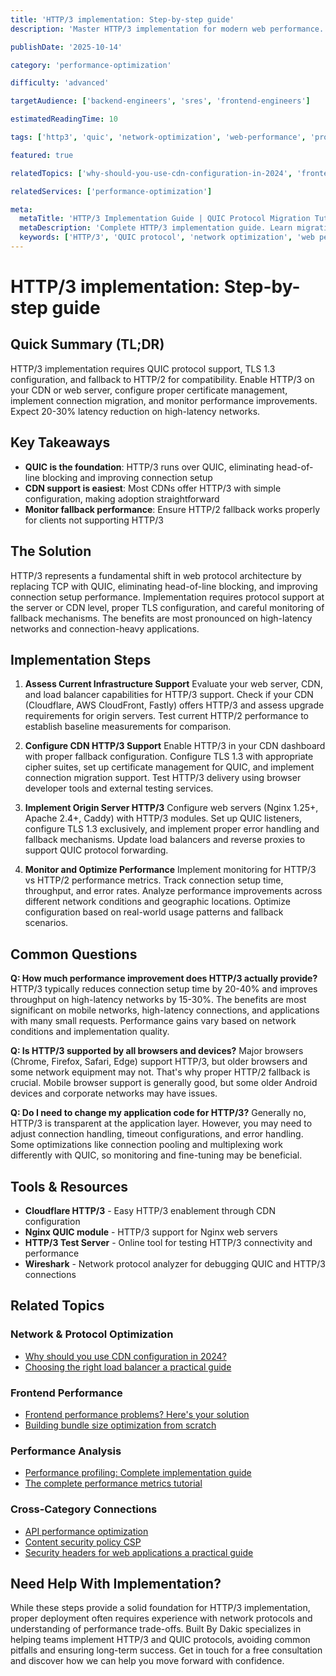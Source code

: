 ```yaml
---
title: 'HTTP/3 implementation: Step-by-step guide'
description: 'Master HTTP/3 implementation for modern web performance. Learn migration strategies, configuration, and optimization techniques for faster connections.'

publishDate: '2025-10-14'

category: 'performance-optimization'

difficulty: 'advanced'

targetAudience: ['backend-engineers', 'sres', 'frontend-engineers']

estimatedReadingTime: 10

tags: ['http3', 'quic', 'network-optimization', 'web-performance', 'protocol']

featured: true

relatedTopics: ['why-should-you-use-cdn-configuration-in-2024', 'frontend-performance-problems-heres-your-solution', 'performance-profiling-complete-implementation-guide', 'the-complete-performance-metrics-tutorial', 'performance-optimization']

relatedServices: ['performance-optimization']

meta:
  metaTitle: 'HTTP/3 Implementation Guide | QUIC Protocol Migration Tutorial'
  metaDescription: 'Complete HTTP/3 implementation guide. Learn migration strategies, configuration steps, and optimization techniques for modern web performance.'
  keywords: ['HTTP/3', 'QUIC protocol', 'network optimization', 'web performance', 'protocol migration']
---
```


# HTTP/3 implementation: Step-by-step guide

## Quick Summary (TL;DR)

HTTP/3 implementation requires QUIC protocol support, TLS 1.3 configuration, and fallback to HTTP/2 for compatibility. Enable HTTP/3 on your CDN or web server, configure proper certificate management, implement connection migration, and monitor performance improvements. Expect 20-30% latency reduction on high-latency networks.

## Key Takeaways

- **QUIC is the foundation**: HTTP/3 runs over QUIC, eliminating head-of-line blocking and improving connection setup
- **CDN support is easiest**: Most CDNs offer HTTP/3 with simple configuration, making adoption straightforward
- **Monitor fallback performance**: Ensure HTTP/2 fallback works properly for clients not supporting HTTP/3

## The Solution

HTTP/3 represents a fundamental shift in web protocol architecture by replacing TCP with QUIC, eliminating head-of-line blocking, and improving connection setup performance. Implementation requires protocol support at the server or CDN level, proper TLS configuration, and careful monitoring of fallback mechanisms. The benefits are most pronounced on high-latency networks and connection-heavy applications.

## Implementation Steps

1. **Assess Current Infrastructure Support**
   Evaluate your web server, CDN, and load balancer capabilities for HTTP/3 support. Check if your CDN (Cloudflare, AWS CloudFront, Fastly) offers HTTP/3 and assess upgrade requirements for origin servers. Test current HTTP/2 performance to establish baseline measurements for comparison.

2. **Configure CDN HTTP/3 Support**
   Enable HTTP/3 in your CDN dashboard with proper fallback configuration. Configure TLS 1.3 with appropriate cipher suites, set up certificate management for QUIC, and implement connection migration support. Test HTTP/3 delivery using browser developer tools and external testing services.

3. **Implement Origin Server HTTP/3**
   Configure web servers (Nginx 1.25+, Apache 2.4+, Caddy) with HTTP/3 modules. Set up QUIC listeners, configure TLS 1.3 exclusively, and implement proper error handling and fallback mechanisms. Update load balancers and reverse proxies to support QUIC protocol forwarding.

4. **Monitor and Optimize Performance**
   Implement monitoring for HTTP/3 vs HTTP/2 performance metrics. Track connection setup time, throughput, and error rates. Analyze performance improvements across different network conditions and geographic locations. Optimize configuration based on real-world usage patterns and fallback scenarios.

## Common Questions

**Q: How much performance improvement does HTTP/3 actually provide?**
HTTP/3 typically reduces connection setup time by 20-40% and improves throughput on high-latency networks by 15-30%. The benefits are most significant on mobile networks, high-latency connections, and applications with many small requests. Performance gains vary based on network conditions and implementation quality.

**Q: Is HTTP/3 supported by all browsers and devices?**
Major browsers (Chrome, Firefox, Safari, Edge) support HTTP/3, but older browsers and some network equipment may not. That's why proper HTTP/2 fallback is crucial. Mobile browser support is generally good, but some older Android devices and corporate networks may have issues.

**Q: Do I need to change my application code for HTTP/3?**
Generally no, HTTP/3 is transparent at the application layer. However, you may need to adjust connection handling, timeout configurations, and error handling. Some optimizations like connection pooling and multiplexing work differently with QUIC, so monitoring and fine-tuning may be beneficial.

## Tools & Resources

- **Cloudflare HTTP/3** - Easy HTTP/3 enablement through CDN configuration
- **Nginx QUIC module** - HTTP/3 support for Nginx web servers
- **HTTP/3 Test Server** - Online tool for testing HTTP/3 connectivity and performance
- **Wireshark** - Network protocol analyzer for debugging QUIC and HTTP/3 connections

## Related Topics

### Network & Protocol Optimization
- [Why should you use CDN configuration in 2024?]({{/topics/why-should-you-use-cdn-configuration-in-2024}})
- [Choosing the right load balancer a practical guide]({{/topics/choosing-the-right-load-balancer-a-practical-guide}})

### Frontend Performance
- [Frontend performance problems? Here's your solution]({{/topics/frontend-performance-problems-heres-your-solution}})
- [Building bundle size optimization from scratch]({{/topics/building-bundle-size-optimization-from-scratch}})

### Performance Analysis
- [Performance profiling: Complete implementation guide]({{/topics/performance-profiling-complete-implementation-guide}})
- [The complete performance metrics tutorial]({{/topics/the-complete-performance-metrics-tutorial}})

### Cross-Category Connections
- [API performance optimization]({{/topics/api-performance-optimization}})
- [Content security policy CSP]({{/topics/content-security-policy-csp}})
- [Security headers for web applications a practical guide]({{/topics/security-headers-for-web-applications-a-practical-guide}})

## Need Help With Implementation?

While these steps provide a solid foundation for HTTP/3 implementation, proper deployment often requires experience with network protocols and understanding of performance trade-offs. Built By Dakic specializes in helping teams implement HTTP/3 and QUIC protocols, avoiding common pitfalls and ensuring long-term success. Get in touch for a free consultation and discover how we can help you move forward with confidence.
